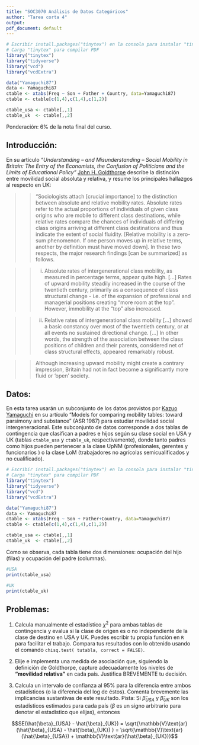 ```yaml
---
title: "SOC3070 Análisis de Datos Categóricos"
author: "Tarea corta 4"
output:
pdf_document: default
---
```


```r
# Escribir install.packages("tinytex") en la consola para instalar "tinytex"
# Carga "tinytex" para compilar PDF
library("tinytex")
library("tidyverse")
library("vcd")
library("vcdExtra")

data("Yamaguchi87")
data <- Yamaguchi87
ctable <- xtabs(Freq ~ Son + Father + Country, data=Yamaguchi87)
ctable <- ctable[c(1,4),c(1,4),c(1,2)]

ctable_usa <- ctable[,,1]
ctable_uk  <- ctable[,,2]
```
Ponderación: 6% de la nota final del curso. 

## Introducción: 

En su artículo _"Understanding  –  and  Misunderstanding –  Social  Mobility  in  Britain:  The  Entry of the Economists, the Confusion of Politicians and the Limits of Educational Policy"_ [John H. Goldthorpe](https://en.wikipedia.org/wiki/John_Goldthorpe) describe la distinción entre movilidad social absoluta y relativa, y resume los principales hallazgos al respecto en UK:

> > "Sociologists  attach [crucial importance]  to  the  distinction between absolute and relative mobility rates. Absolute rates refer to the actual proportions of individuals of given class origins who are mobile to different class destinations, while relative rates compare the  chances of individuals of differing  class origins arriving at different class destinations  and  thus  indicate  the  extent  of  social  fluidity.  [Relative mobility is a zero-sum phenomenon. If one person moves up in relative terms, another by definition must have moved down]. In  these  two  respects, the major research findings [can be summarized] as follows. 

> > (i) Absolute rates of intergenerational class mobility, as measured in percentage terms, appear quite  high. [...] Rates  of  upward  mobility steadily  increased  in  the  course  of  the twentieth  century,  primarily  as  a  consequence  of  class  structural  change  -  i.e.  of  the expansion  of  professional  and  managerial  positions creating "more   room  at  the  top". However, immobility at the "top" also increased.

> > (ii)  Relative  rates  of  intergenerational  class  mobility [...] showed  a basic  constancy  over  most  of  the  twentieth  century,  or  at  all  events  no  sustained  directional change. [...] In  other  words,  the  strength  of  the  association  between  the  class  positions  of  children  and their parents, considered net of class structural effects, appeared remarkably robust. 

> > Although increasing  upward  mobility  might  create  a  contrary impression,  Britain  had  not  in  fact become a significantly more fluid or ‘open’ society.

## Datos: 

En esta tarea usarán un subconjunto de los datos provistos por [Kazuo Yamaguchi](https://sociology.uchicago.edu/directory/kazuo-yamaguchi) en su artículo "Models for comparing mobility tables: toward parsimony and substance" (ASR 1987) para estudiar movilidad social intergeneracional. Este subconjunto de datos corresponde a dos tablas de contingencia que clasifican a padres e hijos según su clase social en USA y UK (tablas `ctable_usa` y `ctable_uk`, respectivamente), donde  tanto padres como hijos pueden pertenecer a la clase UpNM (profesionales, gerentes y funcionarios ) o la clase LoM (trabajadores no agrícolas semicualificados y no cualificado).

```r
# Escribir install.packages("tinytex") en la consola para instalar "tinytex"
# Carga "tinytex" para compilar PDF
library("tinytex")
library("tidyverse")
library("vcd")
library("vcdExtra")

data("Yamaguchi87")
data <- Yamaguchi87
ctable <- xtabs(Freq ~ Son + Father+Country, data=Yamaguchi87)
ctable <- ctable[c(1,4),c(1,4),c(1,2)]

ctable_usa <- ctable[,,1]
ctable_uk  <- ctable[,,2]
```


Como se observa, cada tabla tiene dos dimensiones: ocupación del hijo (filas) y ocupación del padre (columnas). 
```r
#USA
print(ctable_usa)

#UK
print(ctable_uk)
```



## Problemas:


1) Calcula manualmente el estadístico $\chi^2$ para ambas tablas de contingencia y evalua si la clase de origen es o no independiente de la clase de destino en USA y UK. Puedes escribir tu propia función en `R` para facilitar el trabajo. Compara tus resultados con lo obtenido usando el comando `chisq.test( tutabla, correct = FALSE)`. 


2) Elije e implementa una medida de asociación que, siguiendo la definición de Goldthorpe, capture adecuadamente los niveles de **"movilidad relativa"** en cada país. Justifica BREVEMENTE tu decisión.


3) Calcula un intervalo de confianza al 95% para la diferencia entre ambos estadísticos (o la diferencia del log de éstos). Comenta brevemente las implicancias sustantivas de este resultado. Pista: Si $\hat{\beta}_{USA}$ y $\hat{\beta}_{UK}$ son los estadísticos estimados para cada país ($\beta$ es un signo arbitrario para denotar el estadístico que elijas), entonces


$$SE(\hat{\beta}_{USA} - \hat{\beta}_{UK}) = \sqrt{\mathbb{V}\text{ar}(\hat{\beta}_{USA} - \hat{\beta}_{UK}) }  = \sqrt{\mathbb{V}\text{ar}(\hat{\beta}_{USA}) + \mathbb{V}\text{ar}(\hat{\beta}_{UK})}$$

